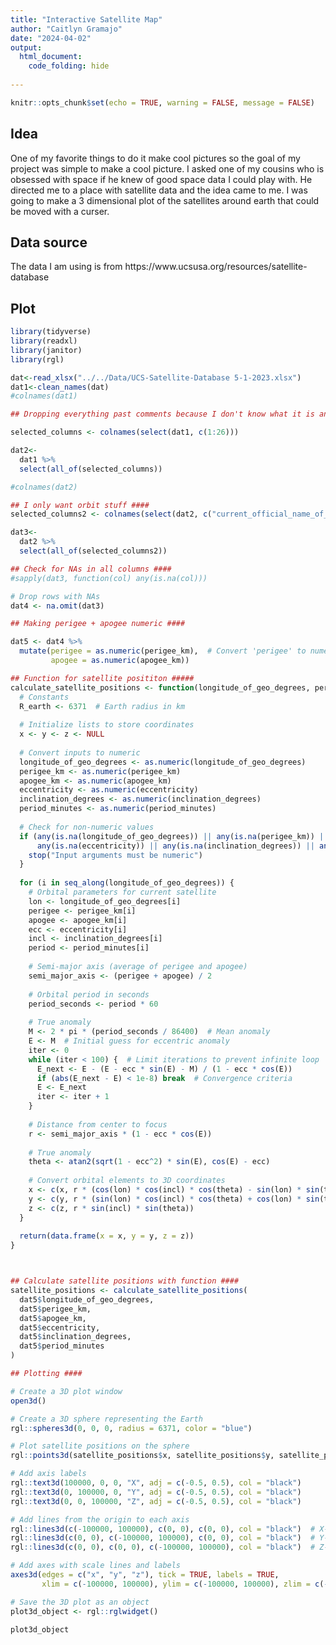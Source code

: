 ```yaml
---
title: "Interactive Satellite Map"
author: "Caitlyn Gramajo"
date: "2024-04-02"
output: 
  html_document:
    code_folding: hide
  
---
```


```r
knitr::opts_chunk$set(echo = TRUE, warning = FALSE, message = FALSE)
```

## Idea

One of my favorite things to do it make cool pictures so the goal of my project was simple to make a cool picture. I asked one of my cousins who is obsessed with space if he knew of good space data I could play with. He directed me to a place with satellite data and the idea came to me. I was going to make a 3 dimensional plot of the satellites around earth that could be moved with a curser.

## Data source

The data I am using is from https://www.ucsusa.org/resources/satellite-database

## Plot

```r
library(tidyverse)
library(readxl)
library(janitor)
library(rgl) 

dat<-read_xlsx("../../Data/UCS-Satellite-Database 5-1-2023.xlsx")
dat1<-clean_names(dat)
#colnames(dat1)

## Dropping everything past comments because I don't know what it is and it is mostly NA ####

selected_columns <- colnames(select(dat1, c(1:26)))

dat2<-
  dat1 %>% 
  select(all_of(selected_columns))

#colnames(dat2)

## I only want orbit stuff ####
selected_columns2 <- colnames(select(dat2, c("current_official_name_of_satellite","country_org_of_un_registry","country_of_operator_owner","operator_owner" ,"users","purpose","class_of_orbit","type_of_orbit","longitude_of_geo_degrees","perigee_km","apogee_km","eccentricity","inclination_degrees","period_minutes")))

dat3<-
  dat2 %>% 
  select(all_of(selected_columns2))

## Check for NAs in all columns ####
#sapply(dat3, function(col) any(is.na(col)))

# Drop rows with NAs
dat4 <- na.omit(dat3)

## Making perigee + apogee numeric ####

dat5 <- dat4 %>%
  mutate(perigee = as.numeric(perigee_km),  # Convert 'perigee' to numeric
         apogee = as.numeric(apogee_km)) 

## Function for satellite posititon #####
calculate_satellite_positions <- function(longitude_of_geo_degrees, perigee_km, apogee_km, eccentricity, inclination_degrees, period_minutes) {
  # Constants
  R_earth <- 6371  # Earth radius in km
  
  # Initialize lists to store coordinates
  x <- y <- z <- NULL
  
  # Convert inputs to numeric
  longitude_of_geo_degrees <- as.numeric(longitude_of_geo_degrees)
  perigee_km <- as.numeric(perigee_km)
  apogee_km <- as.numeric(apogee_km)
  eccentricity <- as.numeric(eccentricity)
  inclination_degrees <- as.numeric(inclination_degrees)
  period_minutes <- as.numeric(period_minutes)
  
  # Check for non-numeric values
  if (any(is.na(longitude_of_geo_degrees)) || any(is.na(perigee_km)) || any(is.na(apogee_km)) ||
      any(is.na(eccentricity)) || any(is.na(inclination_degrees)) || any(is.na(period_minutes))) {
    stop("Input arguments must be numeric")
  }
  
  for (i in seq_along(longitude_of_geo_degrees)) {
    # Orbital parameters for current satellite
    lon <- longitude_of_geo_degrees[i]
    perigee <- perigee_km[i]
    apogee <- apogee_km[i]
    ecc <- eccentricity[i]
    incl <- inclination_degrees[i]
    period <- period_minutes[i]
    
    # Semi-major axis (average of perigee and apogee)
    semi_major_axis <- (perigee + apogee) / 2
    
    # Orbital period in seconds
    period_seconds <- period * 60
    
    # True anomaly
    M <- 2 * pi * (period_seconds / 86400)  # Mean anomaly
    E <- M  # Initial guess for eccentric anomaly
    iter <- 0
    while (iter < 100) {  # Limit iterations to prevent infinite loop
      E_next <- E - (E - ecc * sin(E) - M) / (1 - ecc * cos(E))
      if (abs(E_next - E) < 1e-8) break  # Convergence criteria
      E <- E_next
      iter <- iter + 1
    }
    
    # Distance from center to focus
    r <- semi_major_axis * (1 - ecc * cos(E))
    
    # True anomaly
    theta <- atan2(sqrt(1 - ecc^2) * sin(E), cos(E) - ecc)
    
    # Convert orbital elements to 3D coordinates
    x <- c(x, r * (cos(lon) * cos(incl) * cos(theta) - sin(lon) * sin(theta)))
    y <- c(y, r * (sin(lon) * cos(incl) * cos(theta) + cos(lon) * sin(theta)))
    z <- c(z, r * sin(incl) * sin(theta))
  }
  
  return(data.frame(x = x, y = y, z = z))
}



## Calculate satellite positions with function ####
satellite_positions <- calculate_satellite_positions(
  dat5$longitude_of_geo_degrees,
  dat5$perigee_km,
  dat5$apogee_km,
  dat5$eccentricity,
  dat5$inclination_degrees,
  dat5$period_minutes
)

## Plotting ####

# Create a 3D plot window
open3d()

# Create a 3D sphere representing the Earth
rgl::spheres3d(0, 0, 0, radius = 6371, color = "blue")

# Plot satellite positions on the sphere
rgl::points3d(satellite_positions$x, satellite_positions$y, satellite_positions$z, col = "darkorchid3", size = 5)

# Add axis labels
rgl::text3d(100000, 0, 0, "X", adj = c(-0.5, 0.5), col = "black")
rgl::text3d(0, 100000, 0, "Y", adj = c(-0.5, 0.5), col = "black")
rgl::text3d(0, 0, 100000, "Z", adj = c(-0.5, 0.5), col = "black")

# Add lines from the origin to each axis
rgl::lines3d(c(-100000, 100000), c(0, 0), c(0, 0), col = "black")  # X-axis
rgl::lines3d(c(0, 0), c(-100000, 100000), c(0, 0), col = "black")  # Y-axis
rgl::lines3d(c(0, 0), c(0, 0), c(-100000, 100000), col = "black")  # Z-axis

# Add axes with scale lines and labels
axes3d(edges = c("x", "y", "z"), tick = TRUE, labels = TRUE,
       xlim = c(-100000, 100000), ylim = c(-100000, 100000), zlim = c(-100000, 100000))

# Save the 3D plot as an object
plot3d_object <- rgl::rglwidget()

plot3d_object

```

